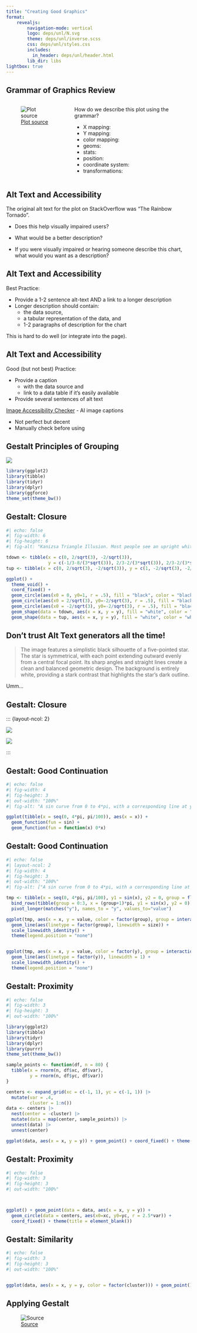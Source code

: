 ```yaml
---
title: "Creating Good Graphics"
format: 
    revealjs:
        navigation-mode: vertical
        logo: deps/unl/N.svg
        theme: deps/unl/inverse.scss
        css: deps/unl/styles.css
        includes:
          in_header: deps/unl/header.html
        lib_dir: libs
lightbox: true
---
```


## Grammar of Graphics Review

::: columns
::: column

![[Plot source](https://web.archive.org/web/2/https://stats.stackexchange.com/questions/463463/how-could-we-improve-the-rainbow-tornado-graph-of-coronavirus-deaths)](images/covid-tornado-plot.jpg){fig-alt='The image is a multicolored line graph illustrating changes in the average number of COVID-19 deaths per day over time in various countries. The x-axis represents the increase or decrease in deaths per day, while the y-axis shows the average number of deaths per day. Curving lines in different colors represent the death trends from eight countries: USA (dark blue), France (light blue), Spain (yellow), Italy (red), UK (green), England and Wales (orange), China (purple), and Germany (light red). Notable dates and events such as lockdowns and other measures are marked along these lines, indicating changes in trends from March to April 2020. Annotations with specific dates are provided, such as "3-Apr", indicating notable shifts or inflection points in the trend lines.'}

:::
::: column

How do we describe this plot using the grammar?

- X mapping: 
- Y mapping: 
- color mapping: 
- geoms: 
- stats:
- position:
- coordinate system:
- transformations:

:::
::::

## Alt Text and Accessibility

The original alt text for the plot on StackOverflow was "The Rainbow Tornado".

- Does this help visually impaired users?

- What would be a better description?

- If you were visually impaired or hearing someone describe this chart, what would you want as a description?


## Alt Text and Accessibility

Best Practice:

- Provide a 1-2 sentence alt-text AND a link to a longer description
- Longer description should contain:
  - the data source, 
  - a tabular representation of the data, and 
  - 1-2 paragraphs of description for the chart
  
This is hard to do well (or integrate into the page).


## Alt Text and Accessibility

Good (but not best) Practice:

- Provide a caption 
  - with the data source and 
  - link to a data table if it's easily available
- Provide several sentences of alt text

[Image Accessibility Checker](https://asuo-ai-labs.streamlit.app/Image_Accessibility) - AI image captions

- Not perfect but decent
- Manually check before using


## Gestalt Principles of Grouping

![](images/gestalt.jpg){fig-alt='The image illustrates the word "GESTALT" using various visual design concepts. Each letter is creatively manipulated to demonstrate principles of Gestalt psychology. The "G" uses partial shapes to suggest closure. The "E" consists of small squares to depict proximity. The "S" shows continuation with lines extending from its curves. The "T" and "A" demonstrate similarity with vertical stripes, while the "A" also features a tree-like shape within its form to illustrate figure and ground. The "L" and final "T" continue the use of vertical lines consistent with similarity.'}

```r

library(ggplot2)
library(tibble)
library(tidyr)
library(dplyr)
library(ggforce)
theme_set(theme_bw())

```

## Gestalt: Closure

```r
#| echo: false
#| fig-width: 6
#| fig-height: 6
#| fig-alt: "Kanizsa Triangle Illusion. Most people see an upright white triangle occluding three black circles at the vertices and a second inverted triangle with a black outline."

tdown <- tibble(x = c(0, 2/sqrt(3), -2/sqrt(3)), 
                y = c(-1/3-8/(3*sqrt(3)), 2/3-2/(3*sqrt(3)), 2/3-2/(3*sqrt(3))))
tup <- tibble(x = c(0, 2/sqrt(3), -2/sqrt(3)), y = c(1, -2/sqrt(3), -2/sqrt(3)))

ggplot() + 
  theme_void() + 
  coord_fixed() + 
  geom_circle(aes(x0 = 0, y0=1, r = .5), fill = "black", color = "black") +
  geom_circle(aes(x0 = 2/sqrt(3), y0=-2/sqrt(3), r = .5), fill = "black", color = "black") +
  geom_circle(aes(x0 = -2/sqrt(3), y0=-2/sqrt(3), r = .5), fill = "black", color = "black") +
  geom_shape(data = tdown, aes(x = x, y = y), fill = "white", color = "black") +
  geom_shape(data = tup, aes(x = x, y = y), fill = "white", color = "white")
```

## Don't trust Alt Text generators all the time!

> The image features a simplistic black silhouette of a five-pointed star. The star is symmetrical, with each point extending outward evenly from a central focal point. Its sharp angles and straight lines create a clean and balanced geometric design. The background is entirely white, providing a stark contrast that highlights the star's dark outline.

Umm...

## Gestalt: Closure

::: {layout-ncol: 2}

![](images/k-triangle-colored.png){fig-alt="Three circles at the vertices of an upright equilateral triangle, with an upside down orange equilateral triangle and then a blue upright equilateral triangle."}

![](images/k-triangle-pieces.png){fig-alt="Three pac-man shapes (circles with a 60 degree section missing) with three 60 degree acute angles interspersed."}

:::

## Gestalt: Good Continuation

```r
#| echo: false
#| fig-width: 4
#| fig-height: 3
#| out-width: "100%"
#| fig-alt: "A sin curve from 0 to 4*pi, with a corresponding line at y=0 over the same domain."

ggplot(tibble(x = seq(0, 4*pi, pi/100)), aes(x = x)) + 
  geom_function(fun = sin) +
  geom_function(fun = function(x) 0*x)
```

## Gestalt: Good Continuation



```r
#| echo: false
#| layout-ncol: 2
#| fig-width: 4
#| fig-height: 3
#| out-width: "100%"
#| fig-alt: ["A sin curve from 0 to 4*pi, with a corresponding line at y=0 over the same domain. From 0 to pi, both lines are colored red and are solid, from pi to 2*pi, the lines are dashed and yellow, from 2*pi to 3*pi, the lines are green with longer dashes, and from 3*pi to 4*pi, the lines are blue with even longer dashes. The addition of color and linetype combine to make the plot seem to be composed of four half-ellipsoid shapes, rather than two continuous lines.", "A sine curve from 0 to 4*pi, with a corresponding line at y=0 over the same domain. The sinusoidal line is colored red and solid, while the line at y=0 is dashed and blue. The addition of color and linetype combine to make it clear that the plot is composed of two continuous lines that happen to intersect, illustrating the Gestalt principle of closure."]

tmp <- tibble(x = seq(0, 4*pi, pi/100), y1 = sin(x), y2 = 0, group = floor(x/pi), size = (group %% 2)*.5 + 1) |>
  bind_rows(tibble(group = 0:3, x = (group+1)*pi, y1 = sin(x), y2 = 0)) |>
  pivot_longer(matches("y"), names_to = "y", values_to="value")

ggplot(tmp, aes(x = x, y = value, color = factor(group), group = interaction(y, group))) + 
  geom_line(aes(linetype = factor(group), linewidth = size)) + 
  scale_linewidth_identity() + 
  theme(legend.position = "none")


ggplot(tmp, aes(x = x, y = value, color = factor(y), group = interaction(y, group))) + 
  geom_line(aes(linetype = factor(y)), linewidth = 1) + 
  scale_linewidth_identity() + 
  theme(legend.position = "none")

```


## Gestalt: Proximity

```r
#| echo: false
#| fig-width: 3
#| fig-height: 3
#| out-width: "100%"

library(ggplot2)
library(tibble)
library(tidyr)
library(dplyr)
library(purrr)
theme_set(theme_bw())

sample_points <- function(df, n = 80) {
  tibble(x = rnorm(n, df$xc, df$var),
         y = rnorm(n, df$yc, df$var))
}

centers <- expand_grid(xc = c(-1, 1), yc = c(-1, 1)) |>
  mutate(var = .4, 
         cluster = 1:n()) 
data <- centers |>
  nest(center = -cluster) |>
  mutate(data = map(center, sample_points)) |>
  unnest(data) |>
  unnest(center)

ggplot(data, aes(x = x, y = y)) + geom_point() + coord_fixed() + theme(title = element_blank())
```

## Gestalt: Proximity

```r
#| echo: false
#| fig-width: 3
#| fig-height: 3
#| out-width: "100%"



ggplot() + geom_point(data = data, aes(x = x, y = y)) + 
  geom_circle(data = centers, aes(x0=xc, y0=yc, r = 2.5*var)) + 
  coord_fixed() + theme(title = element_blank())
```


## Gestalt: Similarity

```r
#| echo: false
#| fig-width: 3
#| fig-height: 3
#| out-width: "100%"


ggplot(data, aes(x = x, y = y, color = factor(cluster))) + geom_point() + theme(title = element_blank(), legend.position = "none") + coord_fixed()
```

## Applying Gestalt

![[Source](https://flowingdata.com/2025/10/21/historical-lack-of-change-in-home-prices-in-major-cities/)](images/flowingdata-20251021.png){fig-alt="A set of 12 small multiple charts showing changes in house proices between 1890 and 2020 in cities. All cities have price increases but increases in Philadelphia, Baltimoore, Charleston, and Washington DC are much larger than cities in the south or midwest."}
